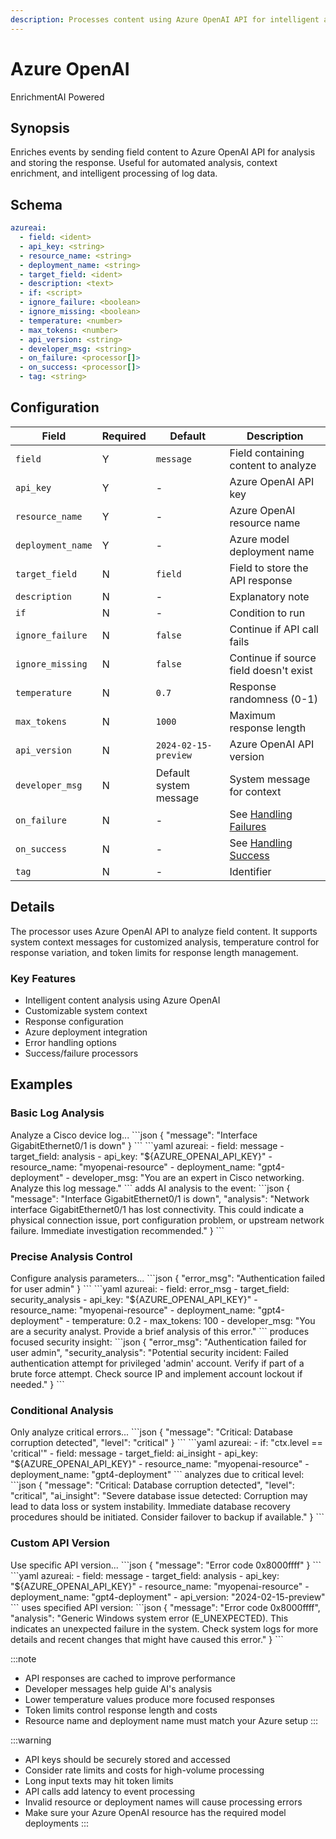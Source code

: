 ```yaml
---
description: Processes content using Azure OpenAI API for intelligent analysis
---
```


# Azure OpenAI

<span class="theme-doc-version-badge badge badge--primary">Enrichment</span><span class="theme-doc-version-badge badge badge--secondary">AI Powered</span>

## Synopsis

Enriches events by sending field content to Azure OpenAI API for analysis and storing the response. Useful for automated analysis, context enrichment, and intelligent processing of log data.

## Schema

```yaml {2-6}
azureai:
  - field: <ident>
  - api_key: <string>
  - resource_name: <string>
  - deployment_name: <string>
  - target_field: <ident>
  - description: <text>
  - if: <script>
  - ignore_failure: <boolean>
  - ignore_missing: <boolean>
  - temperature: <number>
  - max_tokens: <number>
  - api_version: <string>
  - developer_msg: <string>
  - on_failure: <processor[]>
  - on_success: <processor[]>
  - tag: <string>
```

## Configuration

|Field|Required|Default|Description|
|---|---|---|---|
|`field`|Y|`message`|Field containing content to analyze|
|`api_key`|Y|-|Azure OpenAI API key|
|`resource_name`|Y|-|Azure OpenAI resource name|
|`deployment_name`|Y|-|Azure model deployment name|
|`target_field`|N|`field`|Field to store the API response|
|`description`|N|-|Explanatory note|
|`if`|N|-|Condition to run|
|`ignore_failure`|N|`false`|Continue if API call fails|
|`ignore_missing`|N|`false`|Continue if source field doesn't exist|
|`temperature`|N|`0.7`|Response randomness (0-1)|
|`max_tokens`|N|`1000`|Maximum response length|
|`api_version`|N|`2024-02-15-preview`|Azure OpenAI API version|
|`developer_msg`|N|Default system message|System message for context|
|`on_failure`|N|-|See [Handling Failures](../handling-failures.mdx)|
|`on_success`|N|-|See [Handling Success](../handling-success.mdx)|
|`tag`|N|-|Identifier|

## Details

The processor uses Azure OpenAI API to analyze field content. It supports system context messages for customized analysis, temperature control for response variation, and token limits for response length management.

### Key Features
- Intelligent content analysis using Azure OpenAI
- Customizable system context
- Response configuration
- Azure deployment integration
- Error handling options
- Success/failure processors

## Examples

### Basic Log Analysis

<ExampleGrid>
  <CommentCol>
    Analyze a Cisco device log...
  </CommentCol>
  <CodeCol>
    ```json
    {
      "message": "Interface GigabitEthernet0/1 is down"
    }
    ```
    ```yaml
    azureai:
      - field: message
      - target_field: analysis
      - api_key: "${AZURE_OPENAI_API_KEY}"
      - resource_name: "myopenai-resource"
      - deployment_name: "gpt4-deployment"
      - developer_msg: "You are an expert in Cisco networking. Analyze this log message."
    ```
  </CodeCol>
  <CommentCol>
    adds AI analysis to the event:
  </CommentCol>
  <CodeCol>
    ```json
    {
      "message": "Interface GigabitEthernet0/1 is down",
      "analysis": "Network interface GigabitEthernet0/1 has lost connectivity. This could indicate a physical connection issue, port configuration problem, or upstream network failure. Immediate investigation recommended."
    }
    ```
  </CodeCol>
</ExampleGrid>

### Precise Analysis Control

<ExampleGrid>
  <CommentCol>
    Configure analysis parameters...
  </CommentCol>
  <CodeCol>
    ```json
    {
      "error_msg": "Authentication failed for user admin"
    }
    ```
    ```yaml
    azureai:
      - field: error_msg
      - target_field: security_analysis
      - api_key: "${AZURE_OPENAI_API_KEY}"
      - resource_name: "myopenai-resource"
      - deployment_name: "gpt4-deployment"
      - temperature: 0.2
      - max_tokens: 100
      - developer_msg: "You are a security analyst. Provide a brief analysis of this error."
    ```
  </CodeCol>
  <CommentCol>
    produces focused security insight:
  </CommentCol>
  <CodeCol>
    ```json
    {
      "error_msg": "Authentication failed for user admin",
      "security_analysis": "Potential security incident: Failed authentication attempt for privileged 'admin' account. Verify if part of a brute force attempt. Check source IP and implement account lockout if needed."
    }
    ```
  </CodeCol>
</ExampleGrid>

### Conditional Analysis

<ExampleGrid>
  <CommentCol>
    Only analyze critical errors...
  </CommentCol>
  <CodeCol>
    ```json
    {
      "message": "Critical: Database corruption detected",
      "level": "critical"
    }
    ```
    ```yaml
    azureai:
      - if: "ctx.level == 'critical'"
      - field: message
      - target_field: ai_insight
      - api_key: "${AZURE_OPENAI_API_KEY}"
      - resource_name: "myopenai-resource"
      - deployment_name: "gpt4-deployment"
    ```
  </CodeCol>
  <CommentCol>
    analyzes due to critical level:
  </CommentCol>
  <CodeCol>
    ```json
    {
      "message": "Critical: Database corruption detected",
      "level": "critical",
      "ai_insight": "Severe database issue detected: Corruption may lead to data loss or system instability. Immediate database recovery procedures should be initiated. Consider failover to backup if available."
    }
    ```
  </CodeCol>
</ExampleGrid>

### Custom API Version

<ExampleGrid>
  <CommentCol>
    Use specific API version...
  </CommentCol>
  <CodeCol>
    ```json
    {
      "message": "Error code 0x8000ffff"
    }
    ```
    ```yaml
    azureai:
      - field: message
      - target_field: analysis
      - api_key: "${AZURE_OPENAI_API_KEY}"
      - resource_name: "myopenai-resource"
      - deployment_name: "gpt4-deployment"
      - api_version: "2024-02-15-preview"
    ```
  </CodeCol>
  <CommentCol>
    uses specified API version:
  </CommentCol>
  <CodeCol>
    ```json
    {
      "message": "Error code 0x8000ffff",
      "analysis": "Generic Windows system error (E_UNEXPECTED). This indicates an unexpected failure in the system. Check system logs for more details and recent changes that might have caused this error."
    }
    ```
  </CodeCol>
</ExampleGrid>

:::note
- API responses are cached to improve performance
- Developer messages help guide AI's analysis
- Lower temperature values produce more focused responses
- Token limits control response length and costs
- Resource name and deployment name must match your Azure setup
:::

:::warning
- API keys should be securely stored and accessed
- Consider rate limits and costs for high-volume processing
- Long input texts may hit token limits
- API calls add latency to event processing
- Invalid resource or deployment names will cause processing errors
- Make sure your Azure OpenAI resource has the required model deployments
:::